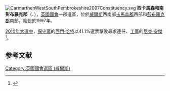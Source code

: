 [[File:CarmarthenWestSouthPembrokeshire2007Constituency.svg|right]]
'''西卡馬森和南彭布羅克郡'''（{{lang-en|Carmathen West and South Pembrokeshire}}、{{lang-cy|Gorllewin Caerfyrddin a De Sir Benfro}}），[[英國|英國]][[英國國會|國會]]一郡選區，位於[[威爾斯|威爾斯]]西南部[[卡馬森郡|卡馬森郡]]西部和[[彭布羅克郡|彭布羅克郡]]南部。始設於1997年。

[[2010年英國大選|2010年大選中]]，[[保守黨_(英國)|保守黨]]的[[西門·哈特|西門·哈特]]以41.1%選票擊敗尋求連任、[[工黨_(英國)|工黨]]的[[尼克·安傑|尼克·安傑]]<ref name="">{{cite news
|publisher=[[英國廣播公司|英國廣播公司]]
|date=2010年5月7日
|title=Election 2010/Constituency/Carmathen West and South Pembrokeshire
|url=http://news.bbc.co.uk/1/shared/election2010/results/constituency/w26.stm
|accessdate=2010年6月9日
|archive-date=2017年8月23日
|archive-url=https://web.archive.org/web/20170823074732/http://news.bbc.co.uk/1/shared/election2010/results/constituency/w26.stm
|dead-url=no
}}</ref>。

==参考文献==
<div class="references-small">
<references></references>
</div>

{{DEFAULTSORT:Carmathen West and South Pembrokeshire (UK Parliament constituency)}}
[[Category:英國國會選區_(威爾斯)|Category:英國國會選區 (威爾斯)]]